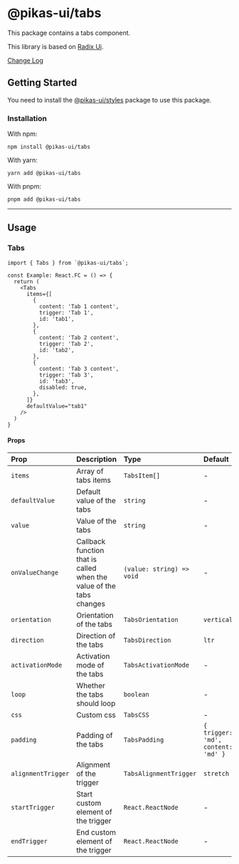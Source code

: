 

<NextSeo title="Tabs" />

# @pikas-ui/tabs

This package contains a tabs component.

This library is based on [Radix Ui](https://www.radix-ui.com/).

<a href="https://github.com/Achaak/pikas/blob/main/packages/ui/tabs/CHANGELOG.md">
  Change Log
</a>

## Getting Started

You need to install the <a href={stylesLink}>@pikas-ui/styles</a> package to use this package.

### Installation

With npm:

```
npm install @pikas-ui/tabs
```

With yarn:

```
yarn add @pikas-ui/tabs
```

With pnpm:

```
pnpm add @pikas-ui/tabs
```

---

## Usage

### Tabs

<TabsExample />

```tsx
import { Tabs } from `@pikas-ui/tabs`;

const Example: React.FC = () => {
  return (
    <Tabs
      items={[
        {
          content: 'Tab 1 content',
          trigger: 'Tab 1',
          id: 'tab1',
        },
        {
          content: 'Tab 2 content',
          trigger: 'Tab 2',
          id: 'tab2',
        },
        {
          content: 'Tab 3 content',
          trigger: 'Tab 3',
          id: 'tab3',
          disabled: true,
        },
      ]}
      defaultValue="tab1"
    />
  )
}
```

#### Props

| Prop               | Description                                                         | Type                      | Default                            |
| :----------------- | :------------------------------------------------------------------ | :------------------------ | :--------------------------------- |
| `items`            | Array of tabs items                                                 | `TabsItem[]`              | -                                  |
| `defaultValue`     | Default value of the tabs                                           | `string`                  | -                                  |
| `value`            | Value of the tabs                                                   | `string`                  | -                                  |
| `onValueChange`    | Callback function that is called when the value of the tabs changes | `(value: string) => void` | -                                  |
| `orientation`      | Orientation of the tabs                                             | `TabsOrientation`         | `vertical`                         |
| `direction`        | Direction of the tabs                                               | `TabsDirection`           | `ltr`                              |
| `activationMode`   | Activation mode of the tabs                                         | `TabsActivationMode`      | -                                  |
| `loop`             | Whether the tabs should loop                                        | `boolean`                 | -                                  |
| `css`              | Custom css                                                          | `TabsCSS`                 | -                                  |
| `padding`          | Padding of the tabs                                                 | `TabsPadding`             | `{ trigger: 'md', content: 'md' }` |
| `alignmentTrigger` | Alignment of the trigger                                            | `TabsAlignmentTrigger`    | `stretch`                          |
| `startTrigger`     | Start custom element of the trigger                                 | `React.ReactNode`         | -                                  |
| `endTrigger`       | End custom element of the trigger                                   | `React.ReactNode`         | -                                  |
